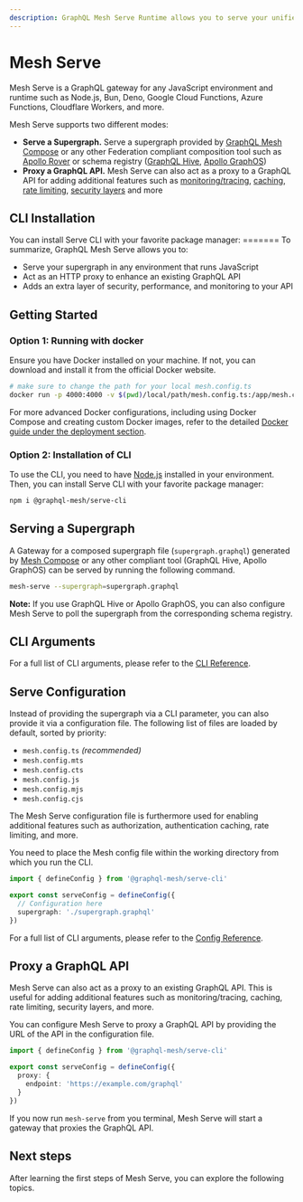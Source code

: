 ```yaml
---
description: GraphQL Mesh Serve Runtime allows you to serve your unified supergraph GraphQL schema
---
```



# Mesh Serve

Mesh Serve is a GraphQL gateway for any JavaScript environment and runtime such as Node.js, Bun,
Deno, Google Cloud Functions, Azure Functions, Cloudflare Workers, and more.

Mesh Serve supports two different modes:

- **Serve a Supergraph.** Serve a supergraph provided by [GraphQL Mesh Compose](/v1/compose) or any
  other Federation compliant composition tool such as
  [Apollo Rover](https://www.apollographql.com/docs/rover/) or schema registry
  ([GraphQL Hive](https://the-guild.dev/graphql/hive),
  [Apollo GraphOS](https://www.apollographql.com/docs/graphos/))
- **Proxy a GraphQL API.** Mesh Serve can also act as a proxy to a GraphQL API for adding additional
  features such as [monitoring/tracing](/v1/serve/features/monitoring-tracing),
  [caching](/v1/serve/features/performance),
  [rate limiting](/v1/serve/features/security/rate-limiting),
  [security layers](/v1/serve/features/security) and more

## CLI Installation

You can install Serve CLI with your favorite package manager: ======= To summarize, GraphQL Mesh
Serve allows you to:

- Serve your supergraph in any environment that runs JavaScript
- Act as an HTTP proxy to enhance an existing GraphQL API
- Adds an extra layer of security, performance, and monitoring to your API

## Getting Started

### Option 1: Running with docker

Ensure you have Docker installed on your machine. If not, you can download and install it from the
official Docker website.

```sh
# make sure to change the path for your local mesh.config.ts
docker run -p 4000:4000 -v $(pwd)/local/path/mesh.config.ts:/app/mesh.config.ts:ro ghcr.io/ardatan/mesh-serve:v1
```

For more advanced Docker configurations, including using Docker Compose and creating custom Docker
images, refer to the detailed
[Docker guide under the deployment section](/v1/serve/deployment/docker).

### Option 2: Installation of CLI

To use the CLI, you need to have [Node.js](https://nodejs.org) installed in your environment. Then,
you can install Serve CLI with your favorite package manager:

```sh npm2yarn
npm i @graphql-mesh/serve-cli
```

## Serving a Supergraph

A Gateway for a composed supergraph file (`supergraph.graphql`) generated by
[Mesh Compose](/v1/compose) or any other compliant tool (GraphQL Hive, Apollo GraphOS) can be served
by running the following command.

```sh Serve a Supergraph from CLI
mesh-serve --supergraph=supergraph.graphql
```

**Note:** If you use GraphQL Hive or Apollo GraphOS, you can also configure Mesh Serve to poll the
supergraph from the corresponding schema registry.

## CLI Arguments

For a full list of CLI arguments, please refer to the [CLI Reference](./references/cli).

## Serve Configuration

Instead of providing the supergraph via a CLI parameter, you can also provide it via a configuration
file. The following list of files are loaded by default, sorted by priority:

- `mesh.config.ts` _(recommended)_
- `mesh.config.mts`
- `mesh.config.cts`
- `mesh.config.js`
- `mesh.config.mjs`
- `mesh.config.cjs`

The Mesh Serve configuration file is furthermore used for enabling additional features such as
authorization, authentication caching, rate limiting, and more.

You need to place the Mesh config file within the working directory from which you run the CLI.

```ts filename="mesh.config.ts"
import { defineConfig } from '@graphql-mesh/serve-cli'

export const serveConfig = defineConfig({
  // Configuration here
  supergraph: './supergraph.graphql'
})
```

For a full list of CLI arguments, please refer to the [Config Reference](./references/config).

## Proxy a GraphQL API

Mesh Serve can also act as a proxy to an existing GraphQL API. This is useful for adding additional
features such as monitoring/tracing, caching, rate limiting, security layers, and more.

You can configure Mesh Serve to proxy a GraphQL API by providing the URL of the API in the
configuration file.

```ts filename="mesh.config.ts"
import { defineConfig } from '@graphql-mesh/serve-cli'

export const serveConfig = defineConfig({
  proxy: {
    endpoint: 'https://example.com/graphql'
  }
})
```

If you now run `mesh-serve` from you terminal, Mesh Serve will start a gateway that proxies the
GraphQL API.

## Next steps

After learning the first steps of Mesh Serve, you can explore the following topics.

<Cards>
  <Cards.Card
    arrow
    title="Serve a Supergraph from GraphQL Hive"
    href="/v1/serve/schema-registry/hive"
  />
  <Cards.Card
    arrow
    title="Serve a Supergraph from Apollo GraphOS"
    href="/v1/serve/schema-registry/graphos"
  />
  <Cards.Card
    arrow
    title="Proxy a GraphQL API"
    href="/v1/serve/references/config#configure-mesh-as-a-graphql-proxy"
  />
</Cards>
